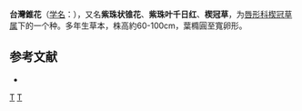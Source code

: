 {{Speciesbox
| taxon =  Gomphostemma callicarpoides
| binomial_authority = (Yamamoto) Masamune
}}

'''台灣錐花'''（[[学名|学名]]：{{lang|la|'''''Gomphostemma callicarpoides'''''}}），又名'''紫珠状锥花'''、'''紫珠叶千日红'''、'''楔冠草'''，为[[唇形科|唇形科]][[楔冠草属|楔冠草属]]下的一个种。多年生草本，株高約60-100cm，葉橢圓至寬卵形。

== 参考文献 ==
{{refbegin}}
* {{TaiBNET| zh=台湾锥花 | id=203488 | binomial=Gomphostemma callicarpoides | authority=(Yamamoto) Masam., 1942 | var= | accessdate=2013-01-24}}
{{refend}}

{{Taxonbar|from=Q10915727}}

[[Category:锥花属|T]]
[[Category:台灣植物|T]]


{{plant-stub}}